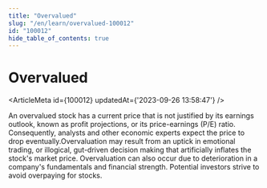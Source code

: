 ```yaml
---
title: "Overvalued"
slug: "/en/learn/overvalued-100012"
id: "100012"
hide_table_of_contents: true
---
```



# Overvalued

<ArticleMeta id={100012} updatedAt={'2023-09-26 13:58:47'} />
<div className='border-solid border-b border-t-0 my-4 border-[var(--ifm-color-gray-300)]' />

An overvalued stock has a current price that is not justified by its earnings outlook, known as profit projections, or its price-earnings (P/E) ratio. Consequently, analysts and other economic experts expect the price to drop eventually.Overvaluation may result from an uptick in emotional trading, or illogical, gut-driven decision making that artificially inflates the stock's market price. Overvaluation can also occur due to deterioration in a company's fundamentals and financial strength. Potential investors strive to avoid overpaying for stocks.
